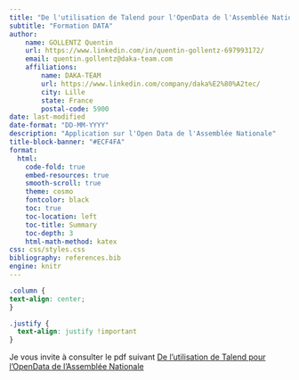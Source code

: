 ```yaml
---
title: "De l'utilisation de Talend pour l'OpenData de l'Assemblée Nationale"
subtitle: "Formation DATA"
author:
    name: GOLLENTZ Quentin
    url: https://www.linkedin.com/in/quentin-gollentz-697993172/
    email: quentin.gollentz@daka-team.com
    affiliations:
        name: DAKA-TEAM
        url: https://www.linkedin.com/company/daka%E2%80%A2tec/
        city: Lille
        state: France
        postal-code: 5900
date: last-modified
date-format: "DD-MM-YYYY"
description: "Application sur l'Open Data de l'Assemblée Nationale"
title-block-banner: "#ECF4FA"
format: 
  html:
    code-fold: true
    embed-resources: true
    smooth-scroll: true
    theme: cosmo
    fontcolor: black
    toc: true
    toc-location: left
    toc-title: Summary
    toc-depth: 3
    html-math-method: katex
css: css/styles.css
bibliography: references.bib
engine: knitr
---
```

```css
.column {
text-align: center;
}
```
```css
.justify {
  text-align: justify !important
}
```

Je vous invite à consulter le pdf suivant [De l'utilisation de Talend pour l'OpenData de l'Assemblée Nationale](pdf/talend_opendata.pdf)